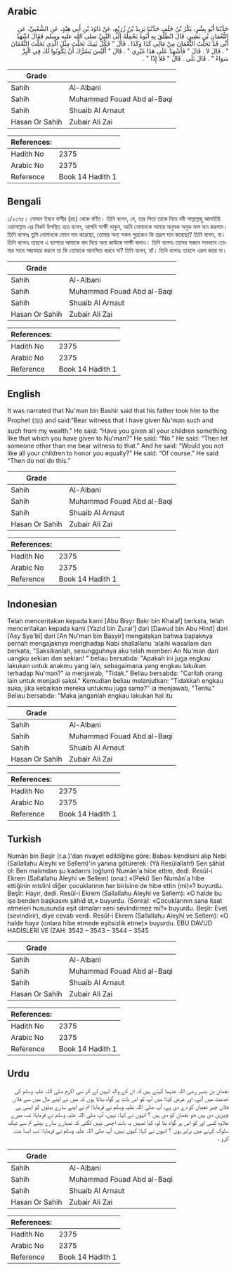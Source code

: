 ## Arabic


<div dir="rtl" lang="ar" style={{fontSize:'larger',backgroundColor:'#f8f9fa',padding:20}}>
حَدَّثَنَا أَبُو بِشْرٍ، بَكْرُ بْنُ خَلَفٍ حَدَّثَنَا يَزِيدُ بْنُ زُرَيْعٍ، عَنْ دَاوُدَ بْنِ أَبِي هِنْدٍ، عَنِ الشَّعْبِيِّ، عَنِ النُّعْمَانِ بْنِ بَشِيرٍ، قَالَ انْطَلَقَ بِهِ أَبُوهُ يَحْمِلُهُ إِلَى النَّبِيِّ صلى الله عليه وسلم فَقَالَ اشْهَدْ أَنِّي قَدْ نَحَلْتُ النُّعْمَانَ مِنْ مَالِي كَذَا وَكَذَا ‏.‏ قَالَ ‏"‏ فَكُلَّ بَنِيكَ نَحَلْتَ مِثْلَ الَّذِي نَحَلْتَ النُّعْمَانَ ‏"‏ ‏.‏ قَالَ لاَ ‏.‏ قَالَ ‏"‏ فَأَشْهِدْ عَلَى هَذَا غَيْرِي ‏"‏ ‏.‏ قَالَ ‏"‏ أَلَيْسَ يَسُرُّكَ أَنْ يَكُونُوا لَكَ فِي الْبِرِّ سَوَاءً ‏"‏ ‏.‏ قَالَ بَلَى ‏.‏ قَالَ ‏"‏ فَلاَ إِذًا ‏"‏ ‏.‏
</div>
<div style={{backgroundColor:'#f8f9fa',padding:20, marginBottom: 10}}><table> <thead> <tr> <th>Grade</th> <th></th> </tr> </thead> <tbody> <tr><td>Sahih</td><td>Al-Albani</td></tr><tr><td>Sahih</td><td>Muhammad Fouad Abd al-Baqi</td></tr><tr><td>Sahih</td><td>Shuaib Al Arnaut</td></tr><tr><td>Hasan Or Sahih</td><td>Zubair Ali Zai</td></tr></tbody></table><table> <thead> <tr> <th>References:</th> <th></th> </tr> </thead> <tbody><tr><td>Hadith No</td><td>2375</td></tr><tr><td>Arabic No</td><td>2375</td></tr><tr><td>Reference</td><td>Book 14 Hadith 1</td></tr></tbody></table></div>

## Bengali


<div dir="ltr" lang="bn" style={{fontSize:'larger',backgroundColor:'#f8f9fa',padding:20}}>
১/২৩৭৫। নোমান ইবনে বাশীর (রাঃ) থেকে বর্ণিত। তিনি বলেন, যে, তার পিতা তাকে নিয়ে নবী সাল্লাল্লাহু আলাইহি ওয়াসাল্লাম এর নিকট উপস্থিত হয়ে বলেন, আপনি সাক্ষী থাকুন, আমি নোমানকে আমার অনুমক অমুক মাল দান করলাম। তিনি বলেনঃ তুমি নোমানকে যেমন দান করেছো, তোমার অন্য সকল পুত্রকেও কি তদ্রূপ দান করেছো? তিনি বলেন, না। তিনি বলেনঃ তাহলে এ ব্যাপারে আমাকে বাদ দিয়ে অন্য কাউকে সাক্ষী বানাও। তিনি বলেনঃ তাদের সকলে সমভাবে তোমার সাথে সদ্ব্যবহার করলে তা কি তোমাকে আনন্দিত করবে না? তিনি বলেন, হ্যাঁ। তিনি বলেনঃ তাহলে এরূপ করো না।
</div>
<div style={{backgroundColor:'#f8f9fa',padding:20, marginBottom: 10}}><table> <thead> <tr> <th>Grade</th> <th></th> </tr> </thead> <tbody> <tr><td>Sahih</td><td>Al-Albani</td></tr><tr><td>Sahih</td><td>Muhammad Fouad Abd al-Baqi</td></tr><tr><td>Sahih</td><td>Shuaib Al Arnaut</td></tr><tr><td>Hasan Or Sahih</td><td>Zubair Ali Zai</td></tr></tbody></table><table> <thead> <tr> <th>References:</th> <th></th> </tr> </thead> <tbody><tr><td>Hadith No</td><td>2375</td></tr><tr><td>Arabic No</td><td>2375</td></tr><tr><td>Reference</td><td>Book 14 Hadith 1</td></tr></tbody></table></div>

## English


<div dir="ltr" lang="en" style={{fontSize:'larger',backgroundColor:'#f8f9fa',padding:20}}>
It was narrated that Nu'man bin Bashir said that his father took him to the Prophet (ﷺ) and said:“Bear witness that I have given Nu'man such and such from my wealth.” He said: “Have you given all your children something like that which you have given to Nu'man?” He said: “No.” He said: “Then let someone other than me bear witness to that.” And he said: “Would you not like all your children to honor you equally?” He said: “Of course.” He said: “Then do not do this.”
</div>
<div style={{backgroundColor:'#f8f9fa',padding:20, marginBottom: 10}}><table> <thead> <tr> <th>Grade</th> <th></th> </tr> </thead> <tbody> <tr><td>Sahih</td><td>Al-Albani</td></tr><tr><td>Sahih</td><td>Muhammad Fouad Abd al-Baqi</td></tr><tr><td>Sahih</td><td>Shuaib Al Arnaut</td></tr><tr><td>Hasan Or Sahih</td><td>Zubair Ali Zai</td></tr></tbody></table><table> <thead> <tr> <th>References:</th> <th></th> </tr> </thead> <tbody><tr><td>Hadith No</td><td>2375</td></tr><tr><td>Arabic No</td><td>2375</td></tr><tr><td>Reference</td><td>Book 14 Hadith 1</td></tr></tbody></table></div>

## Indonesian


<div dir="ltr" lang="id" style={{fontSize:'larger',backgroundColor:'#f8f9fa',padding:20}}>
Telah menceritakan kepada kami [Abu Bisyr Bakr bin Khalaf] berkata, telah menceritakan kepada kami [Yazid bin Zurai'] dari [Dawud bin Abu Hind] dari [Asy Sya'bi] dari [An Nu'man bin Basyir] mengatakan bahwa bapaknya pernah mengajaknya menghadap Nabi shallallahu 'alaihi wasallam dan berkata, "Saksikanlah, sesungguhnya aku telah memberi An Nu'man dari uangku sekian dan sekian! " beliau bersabda: "Apakah ini juga engkau lakukan untuk anakmu yang lain, sebagaimana yang engkau lakukan terhadap Nu'man?" ia menjawab, "Tidak." Beliau bersabda: "Carilah orang lain untuk menjadi saksi." Kemudian beliau melanjutkan: "Tidakkah engkau suka, jika kebaikan mereka untukmu juga sama?" ia menjawab, "Tentu." Beliau bersabda: "Maka janganlah engkau lakukan hal itu
</div>
<div style={{backgroundColor:'#f8f9fa',padding:20, marginBottom: 10}}><table> <thead> <tr> <th>Grade</th> <th></th> </tr> </thead> <tbody> <tr><td>Sahih</td><td>Al-Albani</td></tr><tr><td>Sahih</td><td>Muhammad Fouad Abd al-Baqi</td></tr><tr><td>Sahih</td><td>Shuaib Al Arnaut</td></tr><tr><td>Hasan Or Sahih</td><td>Zubair Ali Zai</td></tr></tbody></table><table> <thead> <tr> <th>References:</th> <th></th> </tr> </thead> <tbody><tr><td>Hadith No</td><td>2375</td></tr><tr><td>Arabic No</td><td>2375</td></tr><tr><td>Reference</td><td>Book 14 Hadith 1</td></tr></tbody></table></div>

## Turkish


<div dir="ltr" lang="tr" style={{fontSize:'larger',backgroundColor:'#f8f9fa',padding:20}}>
Numân bin Beşîr (r.a.)'dan rivayet edildiğine göre: Babası kendisini alıp Nebi (Sallallahu Aleyhi ve Sellem)'in yanına götürerek: (Yâ Resûlallah!) Sen şâhid ol: Ben malımdan şu kadarını (oğlum) Numân'a hibe ettim, dedi. Resûl-i Ekrem (Sallallahu Aleyhi ve Sellem) (ona:) «(Peki) Sen Numân'a hibe ettiğinin mislini diğer çocuklarının her birisine de hibe ettin (mi)»? buyurdu. Beşîr: Hayır, dedi. Resûl-i Ekrem (Sallallahu Aleyhi ve Sellem): «O halde bu işe benden başkasını şâhid et,» buyurdu. (Sonra): «Çocuklarının sana itaat etmeleri hususunda eşit olmaları seni sevindirmez mi?» buyurdu. Beşîr: Evet (sevindirir), diye cevab verdi. Resûl-i Ekrem (Sallallahu Aleyhi ve Sellem): «O halde hayır (onlara hibe etmede eşitsizlik etme)» buyurdu. EBU DAVUD HADİSLERİ VE İZAH: 3542 – 3543 – 3544 – 3545
</div>
<div style={{backgroundColor:'#f8f9fa',padding:20, marginBottom: 10}}><table> <thead> <tr> <th>Grade</th> <th></th> </tr> </thead> <tbody> <tr><td>Sahih</td><td>Al-Albani</td></tr><tr><td>Sahih</td><td>Muhammad Fouad Abd al-Baqi</td></tr><tr><td>Sahih</td><td>Shuaib Al Arnaut</td></tr><tr><td>Hasan Or Sahih</td><td>Zubair Ali Zai</td></tr></tbody></table><table> <thead> <tr> <th>References:</th> <th></th> </tr> </thead> <tbody><tr><td>Hadith No</td><td>2375</td></tr><tr><td>Arabic No</td><td>2375</td></tr><tr><td>Reference</td><td>Book 14 Hadith 1</td></tr></tbody></table></div>

## Urdu


<div dir="rtl" lang="ur" style={{fontSize:'larger',backgroundColor:'#f8f9fa',padding:20}}>
نعمان بن بشیر رضی اللہ عنہما کہتے ہیں کہ ان کے والد انہیں لے کر نبی اکرم صلی اللہ علیہ وسلم کی خدمت میں آئے، اور عرض کیا: میں آپ کو اس بات پر گواہ بناتا ہوں کہ میں نے اپنے مال میں سے فلاں فلاں چیز نعمان کو دے دی ہے، آپ صلی اللہ علیہ وسلم نے فرمایا: تم نے اپنے سارے بیٹوں کو ایسی ہی چیزیں دی ہیں جو نعمان کو دی ہیں ؟ انہوں نے کہا: نہیں، آپ صلی اللہ علیہ وسلم نے فرمایا: تب میرے علاوہ کسی اور کو اس پر گواہ بنا لو، کیا تمہیں یہ بات اچھی نہیں لگتی کہ تمہارے سارے بیٹے تم سے نیک سلوک کرنے میں برابر ہوں ؟ انہوں نے کہا: کیوں نہیں، آپ صلی اللہ علیہ وسلم نے فرمایا: تب ایسا مت کرو ۔
</div>
<div style={{backgroundColor:'#f8f9fa',padding:20, marginBottom: 10}}><table> <thead> <tr> <th>Grade</th> <th></th> </tr> </thead> <tbody> <tr><td>Sahih</td><td>Al-Albani</td></tr><tr><td>Sahih</td><td>Muhammad Fouad Abd al-Baqi</td></tr><tr><td>Sahih</td><td>Shuaib Al Arnaut</td></tr><tr><td>Hasan Or Sahih</td><td>Zubair Ali Zai</td></tr></tbody></table><table> <thead> <tr> <th>References:</th> <th></th> </tr> </thead> <tbody><tr><td>Hadith No</td><td>2375</td></tr><tr><td>Arabic No</td><td>2375</td></tr><tr><td>Reference</td><td>Book 14 Hadith 1</td></tr></tbody></table></div>